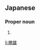 ==Japanese==
{{ja-kanjitab|かつ|お}}

===Proper noun===
{{ja-pos|かつお|proper}}

# {{given name|male|lang=ja|sort=かつお}}

[[li:勝雄]]